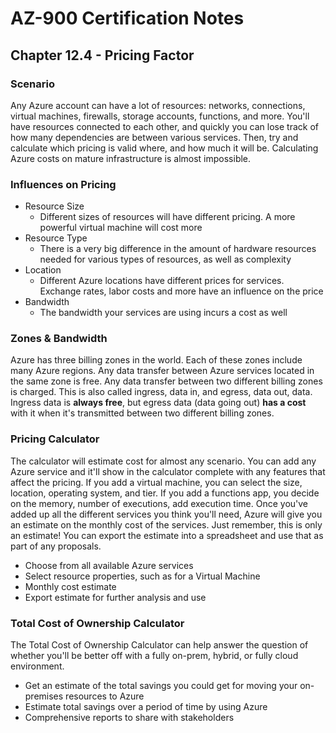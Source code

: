 # AZ-900 Certification Notes
## Chapter 12.4 - Pricing Factor

### Scenario
Any Azure account can have a lot of resources: networks, connections, virtual machines, firewalls, storage accounts, functions, and more. You'll have resources connected to each other, and quickly you can lose track of how many dependencies are between various services. Then, try and calculate which pricing is valid where, and how much it will be. Calculating Azure costs on mature infrastructure is almost impossible.

### Influences on Pricing
* Resource Size
	* Different sizes of resources will have different pricing. A more powerful virtual machine will cost more
* Resource Type
	* There is a very big difference in the amount of hardware resources needed for various types of resources, as well as complexity
* Location
	* Different Azure locations have different prices for services. Exchange rates, labor costs and more have an influence on the price
* Bandwidth
	* The bandwidth your services are using incurs a cost as well

### Zones & Bandwidth
Azure has three billing zones in the world. Each of these zones include many Azure regions. Any data transfer between Azure services located in the same zone is free. Any data transfer between two different billing zones is charged. This is also called ingress, data in, and egress, data out, data. Ingress data is **always free**, but egress data (data going out) **has a cost** with it when it's transmitted between two different billing zones.

### Pricing Calculator
The calculator will estimate cost for almost any scenario. You can add any Azure service and it'll show in the calculator complete with any features that affect the pricing. If you add a virtual machine, you can select the size, location, operating system, and tier. If you add a functions app, you decide on the memory, number of executions, add execution time. Once you've added up all the different services you think you'll need, Azure will give you an estimate on the monthly cost of the services. Just remember, this is only an estimate! You can export the estimate into a spreadsheet and use that as part of any proposals. 
* Choose from all available Azure services
* Select resource properties, such as for a Virtual Machine
* Monthly cost estimate
* Export estimate for further analysis and use

### Total Cost of Ownership Calculator
The Total Cost of Ownership Calculator can help answer the question of whether you'll be better off with a fully on-prem, hybrid, or fully cloud environment.
* Get an estimate of the total savings you could get for moving your on-premises resources to Azure
* Estimate total savings over a period of time by using Azure
* Comprehensive reports to share with stakeholders